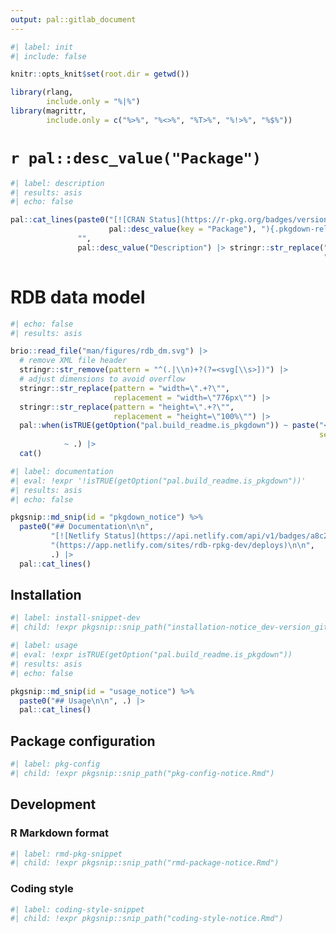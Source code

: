 ```yaml
---
output: pal::gitlab_document
---
```


```r
#| label: init
#| include: false

knitr::opts_knit$set(root.dir = getwd())

library(rlang,
        include.only = "%|%")
library(magrittr,
        include.only = c("%>%", "%<>%", "%T>%", "%!>%", "%$%"))
```

# `r pal::desc_value("Package")`

```r
#| label: description
#| results: asis
#| echo: false

pal::cat_lines(paste0("[![CRAN Status](https://r-pkg.org/badges/version/", pal::desc_value(key = "Package"), ")](https://cran.r-project.org/package=",
                      pal::desc_value(key = "Package"), "){.pkgdown-release}"),
               "",
               pal::desc_value("Description") |> stringr::str_replace("(Centre for Democracy Studies Aarau \\(ZDA\\))",
                                                                      "[\\1](https://www.zdaarau.ch/en/)"))
```

# RDB data model

```r
#| echo: false
#| results: asis

brio::read_file("man/figures/rdb_dm.svg") |>
  # remove XML file header
  stringr::str_remove(pattern = "^(.|\\n)+?(?=<svg[\\s>])") |>
  # adjust dimensions to avoid overflow
  stringr::str_replace(pattern = "width=\".+?\"",
                       replacement = "width=\"776px\"") |>
  stringr::str_replace(pattern = "height=\".+?\"",
                       replacement = "height=\"100%\"") |>
  pal::when(isTRUE(getOption("pal.build_readme.is_pkgdown")) ~ paste("<a href='reference/figures/rdb_dm.svg' title='RDB data model diagram'>", ., "</a>",
                                                                     sep = "\n"),
            ~ .) |>
  cat()
```

```r
#| label: documentation
#| eval: !expr '!isTRUE(getOption("pal.build_readme.is_pkgdown"))'
#| results: asis
#| echo: false

pkgsnip::md_snip(id = "pkgdown_notice") %>%
  paste0("## Documentation\n\n",
         "[![Netlify Status](https://api.netlify.com/api/v1/badges/a8c23b19-d831-4621-81a8-0a5a346c3df9/deploy-status)]",
         "(https://app.netlify.com/sites/rdb-rpkg-dev/deploys)\n\n",
         .) |>
  pal::cat_lines()
```

## Installation

```r
#| label: install-snippet-dev
#| child: !expr pkgsnip::snip_path("installation-notice_dev-version_gitlab.Rmd")
```

```r
#| label: usage
#| eval: !expr isTRUE(getOption("pal.build_readme.is_pkgdown"))
#| results: asis
#| echo: false

pkgsnip::md_snip(id = "usage_notice") %>%
  paste0("## Usage\n\n", .) |>
  pal::cat_lines()
```

## Package configuration

```r
#| label: pkg-config
#| child: !expr pkgsnip::snip_path("pkg-config-notice.Rmd")
```

## Development

### R Markdown format

```r
#| label: rmd-pkg-snippet
#| child: !expr pkgsnip::snip_path("rmd-package-notice.Rmd")
```

### Coding style

```r
#| label: coding-style-snippet
#| child: !expr pkgsnip::snip_path("coding-style-notice.Rmd")
```
